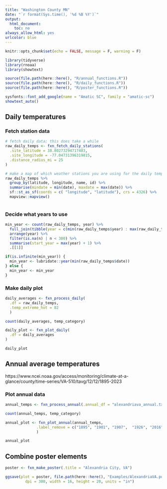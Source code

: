 ```yaml
---
title: "Washington County MN"
date: "`r format(Sys.time(), '%d %B %Y')`"
output:
  html_document:
    toc: no
always_allow_html: yes
urlcolor: blue
---
```


```r
knitr::opts_chunk$set(echo = FALSE, message = F, warning = F)

library(tidyverse)
library(rnoaa)
library(showtext)

source(file.path(here::here(), "R/annual_functions.R"))
source(file.path(here::here(), "R/daily_functions.R"))
source(file.path(here::here(), "R/poster_functions.R"))

sysfonts::font_add_google(name = "Amatic SC", family = "amatic-sc")
showtext_auto()
```

## Daily temperatures

### Fetch station data


```r
# fetch daily data; this does take a while
raw_daily_temps <- fxn_fetch_daily_stations(
  .site_latitude = 38.80273294717483,
  .site_longitude = -77.04731396319815,
  .distance_radius_mi = 25
)

# make a map of which weather stations you are using for the daily temps; go back and adjust your parameters if you don't like it.
raw_daily_temps %>%
  group_by(latitude, longitude, name, id) %>%
  summarise(mindate = min(date), maxdate = max(date)) %>%
  sf::st_as_sf(coords = c( "longitude", "latitude"), crs = 4326) %>%
  mapview::mapview()
  
```

### Decide what years to use

```r
min_year <- count(raw_daily_temps, year) %>%
  full_join(tibble(year = c(min(raw_daily_temps$year) : max(raw_daily_temps$year)))) %>%
  arrange(year) %>% 
  filter(is.na(n) | n < 300) %>%
  summarise(start_year = max(year) + 1) %>%
  .[[1]]

if(is.infinite(min_year)) {
  min_year <- lubridate::year(min(raw_daily_temps$date))
} else {
  min_year <- min_year
}
```

### Make daily plot

```r
daily_averages <- fxn_process_daily(
  .df = raw_daily_temps,
  .temp_extreme_hot = 82
  )

count(daily_averages, temp_category)

daily_plot <- fxn_plot_daily(
  .df = daily_averages
)

daily_plot
```


## Annual average temperatures

https://www.ncei.noaa.gov/access/monitoring/climate-at-a-glance/county/time-series/VA-510/tavg/12/12/1895-2023

### Plot annual data

```r
annual_temps <- fxn_process_annual(.annual_df = "alexandriava_annual.txt")

count(annual_temps, temp_category)

annual_plot <- fxn_plot_annual(annual_temps,
              .label_remove = c("1895", "1901", "1907",  "1926", "2016","2017", "2020", "2021")
              )

annual_plot
```

## Combine poster elements


```r
poster <- fxn_make_poster(.title = "Alexandria City, VA") 

ggsave(plot = poster, file.path(here::here(), "Examples/AlexandriaVA.pdf"), 
         dpi = 300, width = 16, height = 20, units = "in")

```




